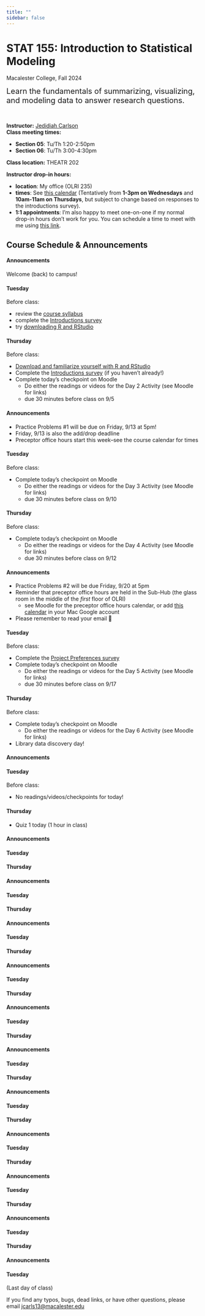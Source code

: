 ```yaml
---
title: ""
sidebar: false
---
```


# STAT 155: Introduction to Statistical Modeling

Macalester College, Fall 2024

<div style="font-size: 20px;">Learn the fundamentals of summarizing, visualizing, and modeling data to answer research questions.</div> <br>

**Instructor:** [Jedidiah Carlson](https://jedidiahcarlson.com) <br>
**Class meeting times:** 

- **Section 05**: Tu/Th 1:20-2:50pm
- **Section 06**: Tu/Th 3:00-4:30pm

**Class location:** THEATR 202 <br>

**Instructor drop-in hours:**

- **location**: My office (OLRI 235)
- **times**: See [this calendar](https://calendar.google.com/calendar/u/5?cid=Y19iZmU1MWU2MGYyY2U0MzQxZTY1MGE3YjUyNzI0NWUyNjRmMzg0MmQxNDVkNTY4NWMxNTEyMGVlNjM2MmQ5ZGEwQGdyb3VwLmNhbGVuZGFyLmdvb2dsZS5jb20) (Tentatively from **1-3pm on Wednesdays** and **10am-11am on Thursdays**, but subject to change based on responses to the introductions survey).
- **1:1 appointments**: I'm also happy to meet one-on-one if my normal drop-in hours don't work for you. You can schedule a time to meet with me using [this link](https://calendar.google.com/calendar/u/0/appointments/schedules/AcZssZ0pNmQwIYzKQcogC3cRSjfg9gDZvzT8Bk_LqXnsmO8NYA0vRJBoz_wGl4IXfk3vxIreKIqA2vbW).

## Course Schedule & Announcements

::: {.callout-tip icon=false collapse="true" title="Week 1: 9/2 - 9/6 (Data fundamentals, univariate visualization and summaries)"}

#### Announcements

Welcome (back) to campus!

#### Tuesday

Before class:

- review the [course syllabus](syllabus.qmd) 
- complete the [Introductions survey](https://forms.gle/mXYCQfrz7Qryk1vW8)
- try [downloading R and RStudio](tech_setup.qmd)


#### Thursday

Before class:

- [Download and familiarize yourself with R and RStudio](tech_setup.qmd)
- Complete the [Introductions survey](https://forms.gle/mXYCQfrz7Qryk1vW8) (if you haven’t already!)
- Complete today’s checkpoint on Moodle
  - Do either the readings or videos for the Day 2 Activity (see Moodle for links)
  - due 30 minutes before class on 9/5

:::


::: {.callout-tip icon=false collapse="true" title="Week 2: 9/9 - 9/13 (Simple linear regression)"}

#### Announcements

- Practice Problems #1 will be due on Friday, 9/13 at 5pm!
- Friday, 9/13 is also the add/drop deadline
- Preceptor office hours start this week--see the course calendar for times

#### Tuesday

Before class:

- Complete today’s checkpoint on Moodle
  - Do either the readings or videos for the Day 3 Activity (see Moodle for links)
  - due 30 minutes before class on 9/10


#### Thursday

Before class:

- Complete today’s checkpoint on Moodle
  - Do either the readings or videos for the Day 4 Activity (see Moodle for links)
  - due 30 minutes before class on 9/12

:::

::: {.callout-tip icon=false collapse="true" title="Week 3: 9/16 - 9/20 (Simple linear regression: model evaluation and variable transformations)"}

#### Announcements

- Practice Problems #2 will be due Friday, 9/20 at 5pm
- Reminder that preceptor office hours are held in the Sub-Hub (the glass room in the middle of the *first* floor of OLRI)
  - see Moodle for the preceptor office hours calendar, or add [this calendar](https://calendar.google.com/calendar/u/5?cid=Y181NGJlMTEzOWZmYzE1YmI0ZDBmYTc2OGM2MGJiODFjYmZiM2M2MGFhM2Y1OTFjMTM3YjBlNzBiOTkwYmQ0NjlhQGdyb3VwLmNhbGVuZGFyLmdvb2dsZS5jb20) in your Mac Google account
- Please remember to read your email 🥲

#### Tuesday

Before class:

- Complete the [Project Preferences survey](https://forms.gle/1zrKb8c7pGwHjWxh7)
- Complete today’s checkpoint on Moodle
  - Do either the readings or videos for the Day 5 Activity (see Moodle for links)
  - due 30 minutes before class on 9/17


#### Thursday

Before class: 

- Complete today’s checkpoint on Moodle
  - Do either the readings or videos for the Day 6 Activity (see Moodle for links)
- Library data discovery day!

:::

::: {.callout-tip icon=false collapse="false" title="Week 4: 9/23 - 9/27 (Simple linear regression: categorical predictors)"}

#### Announcements

#### Tuesday

Before class:

- No readings/videos/checkpoints for today!

#### Thursday

- Quiz 1 today (1 hour in class)

:::

::: {.callout-tip icon=false collapse="true" title="Week 5: 9/30 - 10/4 (Multiple linear regression: confounding)"}

#### Announcements

#### Tuesday

#### Thursday

:::

::: {.callout-tip icon=false collapse="true" title="Week 6: 10/7 - 10/11 (Multiple linear regression: interaction)"}

#### Announcements

#### Tuesday

#### Thursday

:::

::: {.callout-tip icon=false collapse="true" title="Week 7: 10/14 - 10/18 (Multiple linear regression: model building) (Fall Break)"}

#### Announcements

#### Tuesday

#### Thursday

:::

::: {.callout-tip icon=false collapse="true" title="Week 8: 10/21 - 10/25 (Logistic regression)"}

#### Announcements

#### Tuesday

#### Thursday

:::

::: {.callout-tip icon=false collapse="true" title="Week 9: 10/28 - 11/1 (Tools for statistical inference)"}

#### Announcements

#### Tuesday

#### Thursday

:::

::: {.callout-tip icon=false collapse="true" title="Week 10: 11/4 - 11/8 (Confidence intervals)"}

#### Announcements

#### Tuesday

#### Thursday

:::

::: {.callout-tip icon=false collapse="true" title="Week 11: 11/11 - 11/15 (Hypothesis testing)"}

#### Announcements

#### Tuesday

#### Thursday

:::

::: {.callout-tip icon=false collapse="true" title="Week 12: 11/18 - 11/22 (Hypothesis testing)"}

#### Announcements

#### Tuesday

#### Thursday

:::

::: {.callout-tip icon=false collapse="true" title="Week 13: 11/25 - 11/29 (Hypothesis testing, p-values) (Thanksgiving Break)"}

#### Announcements

#### Tuesday

#### Thursday

:::

::: {.callout-tip icon=false collapse="true" title="Week 14: 12/2 - 12/6 (Project work)"}

#### Announcements

#### Tuesday

#### Thursday

:::

::: {.callout-tip icon=false collapse="true" title="Week 15: 12/9 - 12/13 (Project work, paper, and presentations)"}
#### Announcements

#### Tuesday

(Last day of class)

:::

If you find any typos, bugs, dead links, or have other questions, please email <jcarls13@macalester.edu>